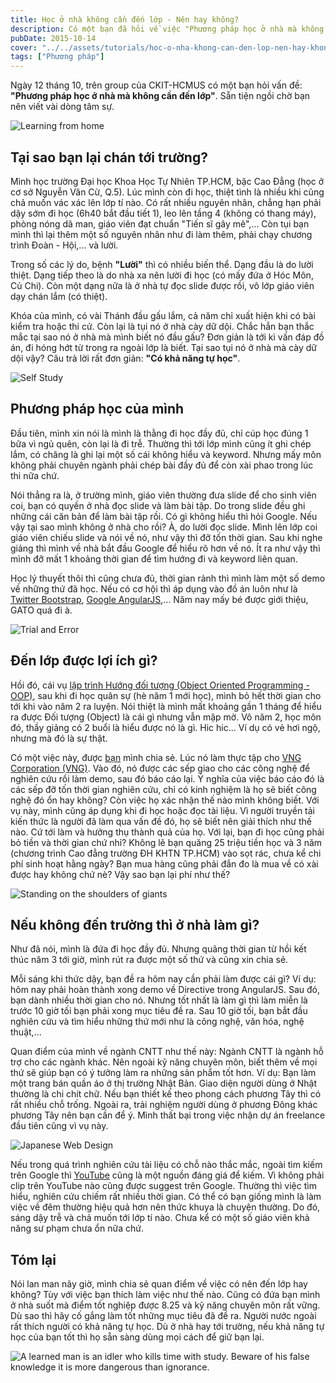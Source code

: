 ```yaml
---
title: Học ở nhà không cần đến lớp - Nên hay không?
description: Có một bạn đã hỏi về việc "Phương pháp học ở nhà mà không cần đến lớp". Mình viết bài này để chia sẻ quan điểm của mình về vấn đề này.
pubDate: 2015-10-14
cover: "../../assets/tutorials/hoc-o-nha-khong-can-den-lop-nen-hay-khong/learning-from-home.png"
tags: ["Phương pháp"]
---
```


Ngày 12 tháng 10, trên group của CKIT-HCMUS có một bạn hỏi vấn đề: **"Phương pháp học ở nhà mà không cần đến lớp"**. Sẵn tiện ngồi chờ bạn nên viết vài dòng tâm sự.

![Learning from home](../../assets/tutorials/hoc-o-nha-khong-can-den-lop-nen-hay-khong/learning-from-home.png)

## Tại sao bạn lại chán tới trường?

Mình học trường Đại học Khoa Học Tự Nhiên TP.HCM, bậc Cao Đẳng (học ở cơ sở Nguyễn Văn Cừ, Q.5). Lúc mình còn đi học, thiệt tình là nhiều khi cũng chả muốn vác xác lên lớp tí nào. Có rất nhiều nguyên nhân, chẳng hạn phải dậy sớm đi học (6h40 bắt đầu tiết 1), leo lên tầng 4 (không có thang máy), phòng nóng dã man, giáo viên đạt chuẩn "Tiến sĩ gây mê",... Còn tụi bạn mình thì lại thêm một số nguyên nhân như đi làm thêm, phải chạy chương trình Đoàn - Hội,... và lười.

Trong số các lý do, bệnh **"Lười"** thì có nhiều biến thể. Dạng đầu là do lười thiệt. Dạng tiếp theo là do nhà xa nên lười đi học (có mấy đứa ở Hóc Môn, Củ Chi). Còn một dạng nữa là ở nhà tự đọc slide được rồi, vô lớp giáo viên dạy chán lắm (có thiệt).

Khóa của mình, có vài Thánh đầu gấu lắm, cả năm chỉ xuất hiện khi có bài kiểm tra hoặc thi cử. Còn lại là tụi nó ở nhà cày dữ dội. Chắc hẳn bạn thắc mắc tại sao nó ở nhà mà mình biết nó đầu gấu? Đơn giản là tới kì vấn đáp đồ án, đi hóng hớt từ trong ra ngoài lớp là biết. Tại sao tụi nó ở nhà mà cày dữ dội vậy? Câu trả lời rất đơn giản: **"Có khả năng tự học"**.

![Self Study](../../assets/tutorials/hoc-o-nha-khong-can-den-lop-nen-hay-khong/self-study.jpg)

## Phương pháp học của mình

Đầu tiên, mình xin nói là mình là thằng đi học đầy đủ, chỉ cúp học đúng 1 bữa vì ngủ quên, còn lại là đi trễ. Thường thì tới lớp mình cũng ít ghi chép lắm, có chăng là ghi lại một số cái không hiểu và keyword. Nhưng mấy môn không phải chuyên ngành phải chép bài đầy đủ để còn xài phao trong lúc thi nữa chứ.

Nói thẳng ra là, ở trường mình, giáo viên thường đưa slide để cho sinh viên coi, bạn có quyền ở nhà đọc slide và làm bài tập. Do trong slide đều ghi những cái căn bản để làm bài tập rồi. Có gì không hiểu thì hỏi Google. Nếu vậy tại sao mình không ở nhà cho rồi? À, do lười đọc slide. Mình lên lớp coi giáo viên chiếu slide và nói về nó, như vậy thì đỡ tốn thời gian. Sau khi nghe giảng thì mình về nhà bắt đầu Google để hiểu rõ hơn về nó. Ít ra như vậy thì mình đỡ mất 1 khoảng thời gian để tìm hướng đi và keyword liên quan.

Học lý thuyết thôi thì cũng chưa đủ, thời gian rảnh thì mình làm một số demo về những thứ đã học. Nếu có cơ hội thì áp dụng vào đồ án luôn như là [Twitter Bootstrap](getbootstrap.com), [Google AngularJS](https://angularjs.org),... Năm nay mấy bé được giới thiệu, GATO quá đi à.

![Trial and Error](../../assets/tutorials/hoc-o-nha-khong-can-den-lop-nen-hay-khong/trial-and-error.jpg)

## Đến lớp được lợi ích gì?

Hồi đó, cái vụ [lập trình Hướng đối tượng (Object Oriented Programming - OOP)](https://en.wikipedia.org/wiki/Object-oriented_programming), sau khi đi học quân sự (hè năm 1 mới học), mình bỏ hết thời gian cho tới khi vào năm 2 ra luyện. Nói thiệt là mình mất khoảng gần 1 tháng để hiểu ra được Đối tượng (Object) là cái gì nhưng vẫn mập mờ. Vô năm 2, học môn đó, thầy giảng có 2 buổi là hiểu được nó là gì. Hic hic... Ví dụ có vẻ hơi ngộ, nhưng mà đó là sự thật.

Có một việc này, được [bạn](https://vn.linkedin.com/pub/tin-nguyen-truong-trung/96/8a4/801/en) mình chia sẻ. Lúc nó làm thực tập cho [VNG Corporation (VNG)](https://www.vng.com.vn). Vào đó, nó được các sếp giao cho các công nghệ để nghiên cứu rồi làm demo, sau đó báo cáo lại. Ý nghĩa của việc báo cáo đó là các sếp đỡ tốn thời gian nghiên cứu, chỉ có kinh nghiệm là họ sẽ biết công nghệ đó ổn hay không? Còn việc họ xác nhận thế nào mình không biết. Với vụ này, mình cũng áp dụng khi đi học hoặc đọc tài liệu. Vì người truyền tải kiến thức là người đã làm qua vấn đề đó, họ sẽ biết nên giải thích như thế nào. Cứ tới làm và hưởng thụ thành quả của họ. Với lại, bạn đi học cũng phải bỏ tiền và thời gian chứ nhỉ? Không lẽ bạn quăng 25 triệu tiền học và 3 năm (chương trình Cao đẳng trường ĐH KHTN TP.HCM) vào sọt rác, chưa kể chi phí sinh hoạt hằng ngày? Bạn mua hàng cũng phải đắn đo là mua về có xài được hay không chứ nè? Vậy sao bạn lại phí như thế?

![Standing on the shoulders of giants](../../assets/tutorials/hoc-o-nha-khong-can-den-lop-nen-hay-khong/standing-on-the-shoulders-of-giants.png)

## Nếu không đến trường thì ở nhà làm gì?

Như đã nói, mình là đứa đi học đầy đủ. Nhưng quãng thời gian từ hồi kết thúc năm 3 tới giờ, mình rút ra được một số thứ và cũng xin chia sẻ.

Mỗi sáng khi thức dậy, bạn đề ra hôm nay cần phải làm được cái gì? Ví dụ: hôm nay phải hoàn thành xong demo về Directive trong AngularJS. Sau đó, bạn dành nhiều thời gian cho nó. Nhưng tốt nhất là làm gì thì làm miễn là trước 10 giờ tối bạn phải xong mục tiêu đề ra. Sau 10 giờ tối, bạn bắt đầu nghiên cứu và tìm hiểu những thứ mới như là công nghệ, văn hóa, nghệ thuật,...

Quan điểm của mình về ngành CNTT như thế này: Ngành CNTT là ngành hỗ trợ cho các ngành khác. Nên ngoài kỹ năng chuyên môn, biết thêm về mọi thứ sẽ giúp bạn có ý tưởng làm ra những sản phẩm tốt hơn. Ví dụ: Bạn làm một trang bán quần áo ở thị trường Nhật Bản. Giao diện người dùng ở Nhật thường là chi chít chữ. Nếu bạn thiết kế theo phong cách phương Tây thì có rất nhiều chỗ trống. Ngoài ra, trải nghiệm người dùng ở phương Đông khác phương Tây nên bạn cần để ý. Mình thất bại trong việc nhận dự án freelance đầu tiên cũng vì vụ này.

![Japanese Web Design](../../assets/tutorials/hoc-o-nha-khong-can-den-lop-nen-hay-khong/japanese-web-design.jpg)

Nếu trong quá trình nghiên cứu tài liệu có chỗ nào thắc mắc, ngoài tìm kiếm trên Google thì [YouTube](https://www.youtube.com) cũng là một nguồn đáng giá để kiếm. Vì không phải clip trên YouTube nào cũng được suggest trên Google. Thường thì việc tìm hiểu, nghiên cứu chiếm rất nhiều thời gian. Có thể có bạn giống mình là làm việc về đêm thường hiệu quả hơn nên thức khuya là chuyện thường. Do đó, sáng dậy trễ và chả muốn tới lớp tí nào. Chưa kể có một số giáo viên khả năng sư phạm chưa ổn nữa chứ.

## Tóm lại

Nói lan man nãy giờ, mình chia sẻ quan điểm về việc có nên đến lớp hay không? Tùy với việc bạn thích làm việc như thế nào. Cũng có đứa bạn mình ở nhà suốt mà điểm tốt nghiệp được 8.25 và kỹ năng chuyên môn rất vững. Dù sao thì hãy cố gắng làm tốt những mục tiêu đã đề ra. Người nước ngoài rất thích người có khả năng tự học. Dù ở nhà hay tới trường, nếu khả năng tự học của bạn tốt thì họ sẵn sàng dùng mọi cách để giữ bạn lại.

![A learned man is an idler who kills time with study. Beware of his false knowledge it is more dangerous than ignorance.](../../assets/tutorials/hoc-o-nha-khong-can-den-lop-nen-hay-khong/george-bernard-shaw-quote.jpg)
